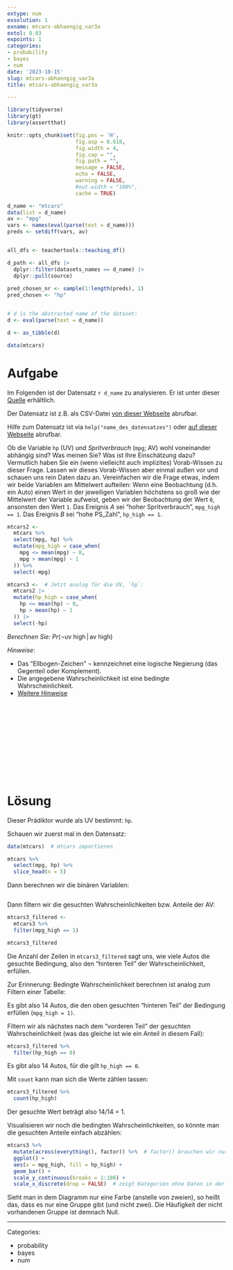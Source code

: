```yaml
---
extype: num
exsolution: 1
exname: mtcars-abhaengig_var3a
extol: 0.03
expoints: 1
categories:
- probability
- bayes
- num
date: '2023-10-15'
slug: mtcars-abhaengig_var3a
title: mtcars-abhaengig_var3a

---
```




```r
library(tidyverse)
library(gt)
library(assertthat)
```


```r
knitr::opts_chunk$set(fig.pos = 'H',
                      fig.asp = 0.618,
                      fig.width = 4,
                      fig.cap = "", 
                      fig.path = "",
                      message = FALSE,
                      echo = FALSE,
                      warning = FALSE,
                      #out.width = "100%",
                      cache = TRUE)
```



```r
d_name <- "mtcars"
data(list = d_name)
av <- "mpg"
vars <- names(eval(parse(text = d_name))) 
preds <- setdiff(vars, av)


all_dfs <- teachertools::teaching_df()

d_path <- all_dfs |> 
  dplyr::filter(datasets_names == d_name) |> 
  dplyr::pull(source)
 
pred_chosen_nr <- sample(1:length(preds), 1)
pred_chosen <- "hp"


# d is the abstracted name of the dataset:
d <- eval(parse(text = d_name))

d <- as_tibble(d)

data(mtcars)
```






# Aufgabe


Im Folgenden ist der Datensatz ``r d_name`` zu analysieren. Er ist unter dieser [Quelle](`r d_path`) erhältlich.

Der Datensatz ist z.B. als CSV-Datei [von dieser Webseite](https://vincentarelbundock.github.io/Rdatasets/csv/datasetsv) abrufbar.

Hilfe zum Datensatz ist via `help("name_des_datensatzes")` oder [auf dieser Webseite](https://vincentarelbundock.github.io/Rdatasets/doc/datasets) abrufbar.






Ob die Variable `hp` (UV) und *Spritverbrauch* (`mpg`; AV) wohl voneinander abhängig sind? 
Was meinen Sie? Was ist Ihre Einschätzung dazu? 
Vermutlich haben Sie ein (wenn vielleicht auch implizites) Vorab-Wissen zu dieser Frage. 
Lassen wir dieses Vorab-Wissen aber einmal außen vor und schauen uns rein Daten dazu an. 
Vereinfachen wir die Frage etwas,
indem wir beide Variablen am Mittelwert aufteilen:
Wenn eine Beobachtung (d.h. ein Auto) einen Wert in der jeweiligen Variablen höchstens 
so groß wie der Mittelwert der Variable aufweist,
geben wir der Beobachtung der Wert `0`, ansonsten den Wert `1`.
Das Ereignis  $A$ sei "hoher Spritverbrauch", `mpg_high == 1`.
Das Ereignis $B$ sei "hohe PS_Zahl", `hp_high == 1`.



```r
mtcars2 <-
  mtcars %>% 
  select(mpg, hp) %>% 
  mutate(mpg_high = case_when(
    mpg <= mean(mpg) ~ 0,
    mpg > mean(mpg) ~ 1
  )) %>% 
  select(-mpg) 

mtcars3 <-  # Jetzt analog für die UV, `hp`:
  mtcars2 |> 
  mutate(hp_high = case_when(
    hp <= mean(hp) ~ 0,
    hp > mean(hp) ~ 1
  )) |> 
  select(-hp)
```






*Berechnen Sie:* $Pr(\neg \text{uv high} \, | \,  \text{av high})$


*Hinweise*:



- Das "Ellbogen-Zeichen" $\neg$ kennzeichnet eine logische Negierung (das Gegenteil oder Komplement).
- Die angegebene Wahrscheinlichkeit ist eine bedingte Wahrscheinlichkeit.
- [Weitere Hinweise](https://start-bayes.netlify.app/pruefung#bearbeitungshinweise)



</br>
</br>
</br>
</br>
</br>
</br>
</br>
</br>
</br>
</br>

# Lösung

Dieser Prädiktor wurde als UV bestimmt: `hp`.


Schauen wir zuerst mal in den Datensatz: 

```r
data(mtcars)  # mtcars importieren

mtcars %>% 
  select(mpg, hp) %>% 
  slice_head(n = 5)
```


Dann berechnen wir die binären Variablen:

```r
```



Dann filtern wir die gesuchten Wahrscheinlichkeiten bzw. Anteile der AV:
```r
mtcars3_filtered <-
  mtcars3 %>% 
  filter(mpg_high == 1)

mtcars3_filtered
```

Die Anzahl der Zeilen in `mtcars3_filtered` sagt uns, wie viele Autos die gesuchte Bedingung, also den "hinteren Teil" der Wahrscheinlichkeit, erfüllen.

Zur Erinnerung: Bedingte Wahrscheinlichkeit berechnen ist analog zum Filtern einer Tabelle:

Es gibt also 14 Autos, die den oben gesuchten "hinteren Teil"
der Bedingung erfüllen (`mpg_high = 1)`.

Filtern wir als nächstes nach dem "vorderen Teil" der gesuchten Wahrscheinlichkeit 
(was das gleiche ist wie ein Anteil in diesem Fall):

```r
mtcars3_filtered %>% 
  filter(hp_high == 0) 
```




Es gibt also 14 Autos, für die gilt `hp_high == 0`.

Mit `count` kann man sich die Werte zählen lassen:

```r
mtcars3_filtered %>% 
  count(hp_high) 
```



Der gesuchte Wert beträgt also 14/14 = 1. 

Visualisieren wir noch die bedingten Wahrscheinlichkeiten, 
so könnte man die gesuchten Anteile einfach abzählen:

```r
mtcars3 %>% 
  mutate(across(everything(), factor)) %>%  # factor() brauchen wir nur für die Farbfüllung
  ggplot() +
  aes(x = mpg_high, fill = hp_high) +
  geom_bar() +
  scale_y_continuous(breaks = 1:100) +
  scale_x_discrete(drop = FALSE)  # zeigt Kategorien ohne Daten in der Legende an.
```


Sieht man in dem Diagramm nur eine Farbe (anstelle von zweien), 
so heißt das, dass es nur eine Gruppe gibt (und nicht zwei).
Die Häufigkeit der nicht vorhandenen Gruppe ist demnach Null.






---

Categories: 

- probability
- bayes
- num

